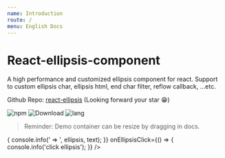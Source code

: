 ```yaml
---
name: Introduction
route: /
menu: English Docs
---
```



# React-ellipsis-component

A high performance and customized ellipsis component for react. Support to custom ellipsis char, ellipsis html, end char filter, reflow callback, ...etc.

Github Repo: [react-ellipsis](https://github.com/chenquincy/react-ellipsis) (Looking forward your star 😁)

![npm](https://img.shields.io/npm/v/react-ellipsis-component.svg) ![Download](https://img.shields.io/npm/dt/react-ellipsis-component.svg) ![lang](https://img.shields.io/badge/language-typescript-yellow.svg)

> Reminder: Demo container can be resize by dragging in docs.

<Playground>
  <Ellipsis
    text="A high performance and customized ellipsis component for react. Support to custom ellipsis char, ellipsis html, end char filter, reflow callback, ...etc."
    maxLine={1}
    ellipsisChar="...Read More"
    endExcludes={[' ', ',', '.']}
    reflowOnResize={true}
    onReflow={(ellipsis, text) => {
      console.info(' => ', ellipsis, text);
    }}
    onEllipsisClick={() => {
      console.info('click ellipsis');
    }}
  />
</Playground>
